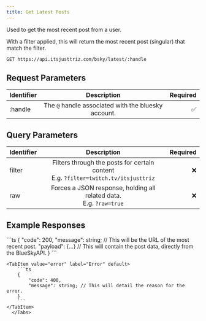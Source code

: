 ```yaml
---
title: Get Latest Posts
---
```



Used to get the most recent post from a user.

With a filter applied, this will return the most recent post (singular) that match the filter.

```curl noInline
GET https://api.itsjusttriz.com/bsky/latest/:handle
```

## Request Parameters

| Identifier |                     Description                     | Required |
| ---------- | :-------------------------------------------------: | -------: |
| :handle    | The `@` handle associated with the bluesky account. |       ✅ |

## Query Parameters

| Identifier |                                       Description                                       | Required |
| :--------- | :-------------------------------------------------------------------------------------: | -------: |
| filter     | Filters through the posts for certain content <br/>E.g. `?filter=twitch.tv/itsjusttriz` |      :x: |
| raw        |         Forces a JSON response, holding all related data.<br/>E.g. `?raw=true`          |      :x: |

## Example Responses

<Tabs>
    <TabItem value="success" label="Success" default>
        ```ts
        {
            "code": 200,
            "message": string; // This will be the URL of the most recent post.
            "payload": {...} // This will contain the post data, directly from the BlueSkyAPI.
        }
        ```
    </TabItem>
    
    <TabItem value="error" label="Error" default>
        ```ts
        {
            "code": 400,
            "message": string; // This will detail the reason for the error.
        }
        ```
    </TabItem>
      </Tabs>
